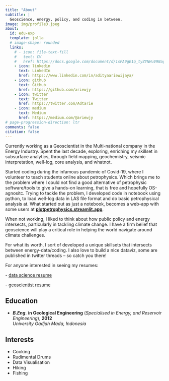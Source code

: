 ```yaml
---
title: "About"
subtitle: |
  Geoscience, energy, policy, and coding in between.
image: img/profile3.jpeg
about:
  id: edu-exp
  template: jolla
  # image-shape: rounded 
  links:
    # - icon: file-text-fill
    #   text: CV
    #   href: https://docs.google.com/document/d/1sFA9gE1q_tyZYNHuV9NagjT0Bu9iJpsHGJKCd7h0hR0/edit?usp=sharing
    - icon: linkedin
      text: LinkedIn
      href: https://www.linkedin.com/in/adityaariewijaya/
    - icon: github
      text: Github
      href: https://github.com/ariewjy
    - icon: twitter
      text: Twitter
      href: https://twitter.com/Adtarie
    - icon: medium
      text: Medium
      href: https://medium.com/@ariewjy
# page-progression-direction: ltr
comments: false
citation: false
---
```


::: {#edu-exp}
:::

Currently working as a Geoscientist in the Multi-national company in the Energy Industry. Spent the last decade, exploring, enriching my skillset in subsurface analytics, through field mapping, geochemistry, seismic interpretation, well-log, core analysis, and whatnot.

Started coding during the infamous pandemic of Covid-19, where I volunteer to teach students online about petrophysics. Which brings me to the problem where I could not find a good alternative of petrophysic software/tools to give a hands-on learning, that is free and hopefully OS-agnositc. Trying to tackle the problem, I developed code in notebook using python, to load well-log data in LAS file format and do basic petrophysical analysis at. What started out as just a notebook, becomes a web-app with some users at [**plotpetrophysics.streamlit.app**](https://plotpetrophysics.streamlit.app/).

When not working, I liked to think about how public policy and energy intersects, particularly in tackling climate change. I have a firm belief that geoscience will play a critical role in helping the world navigate around climate challenges. 

For what its worth, I sort of developed a unique skillsets that intersects between energy-data/coding. I also love to build a nice dataviz, some are published in twitter threads -- so catch you there!


For anyone interested in seeing my resumes:

\- [data science resume](./assets/data_scientist_resume.pdf)

\- [geoscientist resume](./assets/geoscientist_resume.pdf)

::: grid
::: {.g-col-12 .g-col-md-8 style="text-align: left;"}
## Education

-   ***B.Eng.*** **in Geological Engineering** (*Specialised in Energy, and Reservoir Engineering*), **2012**\
    *University Gadjah Mada, Indonesia*
:::

::: {.g-col-12 .g-col-md-4 style="text-align: left;"}
## Interests

-   Cooking
-   Rudimental Drums
-   Data Visualisation
-   Hiking
-   Fishing
:::
:::